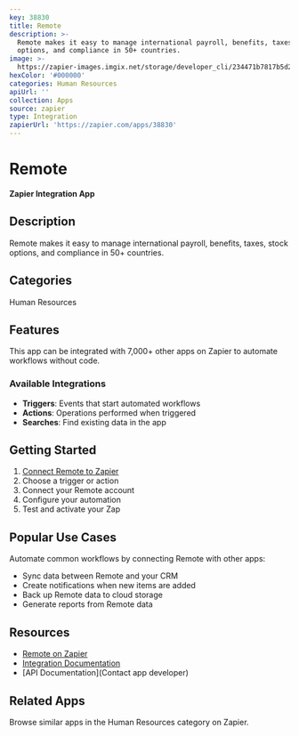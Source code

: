 ```yaml
---
key: 38830
title: Remote
description: >-
  Remote makes it easy to manage international payroll, benefits, taxes, stock
  options, and compliance in 50+ countries.
image: >-
  https://zapier-images.imgix.net/storage/developer_cli/234471b7817b5d2f0dabbb0c02c6e1ce.png?auto=format%2Ccompress&ixlib=python-3.0.0&q=50
hexColor: '#000000'
categories: Human Resources
apiUrl: ''
collection: Apps
source: zapier
type: Integration
zapierUrl: 'https://zapier.com/apps/38830'
---
```

# Remote

**Zapier Integration App**

## Description

Remote makes it easy to manage international payroll, benefits, taxes, stock options, and compliance in 50+ countries.

## Categories

Human Resources

## Features

This app can be integrated with 7,000+ other apps on Zapier to automate workflows without code.

### Available Integrations

- **Triggers**: Events that start automated workflows
- **Actions**: Operations performed when triggered
- **Searches**: Find existing data in the app

## Getting Started

1. [Connect Remote to Zapier](https://zapier.com/apps/38830)
2. Choose a trigger or action
3. Connect your Remote account
4. Configure your automation
5. Test and activate your Zap

## Popular Use Cases

Automate common workflows by connecting Remote with other apps:

- Sync data between Remote and your CRM
- Create notifications when new items are added
- Back up Remote data to cloud storage
- Generate reports from Remote data

## Resources

- [Remote on Zapier](https://zapier.com/apps/38830)
- [Integration Documentation](https://zapier.com/apps/38830/integrations)
- [API Documentation](Contact app developer)

## Related Apps

Browse similar apps in the Human Resources category on Zapier.
